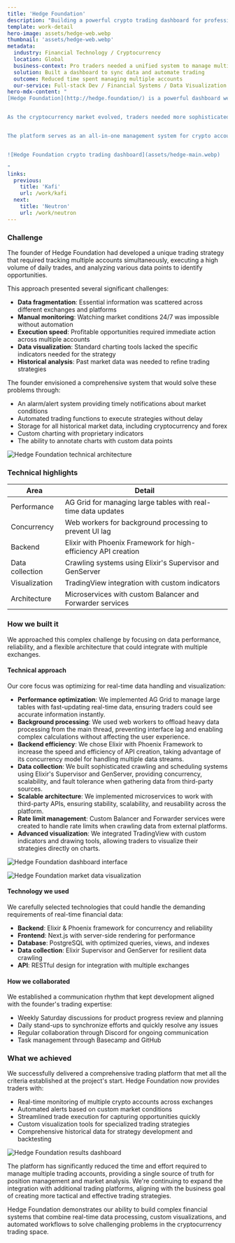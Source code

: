 ```yaml
---
title: 'Hedge Foundation'
description: "Building a powerful crypto trading dashboard for professionals"
template: work-detail
hero-image: assets/hedge-web.webp
thumbnail: 'assets/hedge-web.webp'
metadata:
  industry: Financial Technology / Cryptocurrency
  location: Global
  business-context: Pro traders needed a unified system to manage multiple exchange accounts
  solution: Built a dashboard to sync data and automate trading
  outcome: Reduced time spent managing multiple accounts
  our-service: Full-stack Dev / Financial Systems / Data Visualization
hero-mdx-content: "
[Hedge Foundation](http://hedge.foundation/) is a powerful dashboard we developed to help professional crypto traders manage multiple exchange accounts, track positions, monitor balances, calculate PnL (profit and loss), and execute bulk orders, all from a single interface.


As the cryptocurrency market evolved, traders needed more sophisticated tools to stay competitive. We partnered with an experienced quantitative trader to create a platform that automates many tedious tasks, synchronizes data across exchanges, and provides actionable insights through real-time market data visualization.


The platform serves as an all-in-one management system for crypto accounts, helping traders make faster, more informed decisions while minimizing the time spent switching between different tools and interfaces.


![Hedge Foundation crypto trading dashboard](assets/hedge-main.webp)

"
links:
  previous:
    title: 'Kafi'
    url: /work/kafi
  next:
    title: 'Neutron'
    url: /work/neutron
---
```


### Challenge

The founder of Hedge Foundation had developed a unique trading strategy that required tracking multiple accounts simultaneously, executing a high volume of daily trades, and analyzing various data points to identify opportunities.

This approach presented several significant challenges:

- **Data fragmentation**: Essential information was scattered across different exchanges and platforms
- **Manual monitoring**: Watching market conditions 24/7 was impossible without automation
- **Execution speed**: Profitable opportunities required immediate action across multiple accounts
- **Data visualization**: Standard charting tools lacked the specific indicators needed for the strategy
- **Historical analysis**: Past market data was needed to refine trading strategies

The founder envisioned a comprehensive system that would solve these problems through:

- An alarm/alert system providing timely notifications about market conditions
- Automated trading functions to execute strategies without delay
- Storage for all historical market data, including cryptocurrency and forex
- Custom charting with proprietary indicators
- The ability to annotate charts with custom data points

![Hedge Foundation technical architecture](assets/hedge-tech.webp)

### Technical highlights

| Area            | Detail                                                         |
| --------------- | -------------------------------------------------------------- |
| Performance     | AG Grid for managing large tables with real-time data updates  |
| Concurrency     | Web workers for background processing to prevent UI lag        |
| Backend         | Elixir with Phoenix Framework for high-efficiency API creation |
| Data collection | Crawling systems using Elixir's Supervisor and GenServer       |
| Visualization   | TradingView integration with custom indicators                 |
| Architecture    | Microservices with custom Balancer and Forwarder services      |

### How we built it

We approached this complex challenge by focusing on data performance, reliability, and a flexible architecture that could integrate with multiple exchanges.

#### Technical approach

Our core focus was optimizing for real-time data handling and visualization:

- **Performance optimization**: We implemented AG Grid to manage large tables with fast-updating real-time data, ensuring traders could see accurate information instantly.
- **Background processing**: We used web workers to offload heavy data processing from the main thread, preventing interface lag and enabling complex calculations without affecting the user experience.
- **Backend efficiency**: We chose Elixir with Phoenix Framework to increase the speed and efficiency of API creation, taking advantage of its concurrency model for handling multiple data streams.
- **Data collection**: We built sophisticated crawling and scheduling systems using Elixir's Supervisor and GenServer, providing concurrency, scalability, and fault tolerance when gathering data from third-party sources.
- **Scalable architecture**: We implemented microservices to work with third-party APIs, ensuring stability, scalability, and reusability across the platform.
- **Rate limit management**: Custom Balancer and Forwarder services were created to handle rate limits when crawling data from external platforms.
- **Advanced visualization**: We integrated TradingView with custom indicators and drawing tools, allowing traders to visualize their strategies directly on charts.

![Hedge Foundation dashboard interface](assets/hedge-dashboard.webp)

![Hedge Foundation market data visualization](assets/hedge-market.webp)

#### Technology we used

We carefully selected technologies that could handle the demanding requirements of real-time financial data:

- **Backend**: Elixir & Phoenix framework for concurrency and reliability
- **Frontend**: Next.js with server-side rendering for performance
- **Database**: PostgreSQL with optimized queries, views, and indexes
- **Data collection**: Elixir Supervisor and GenServer for resilient data crawling
- **API**: RESTful design for integration with multiple exchanges

#### How we collaborated

We established a communication rhythm that kept development aligned with the founder's trading expertise:

- Weekly Saturday discussions for product progress review and planning
- Daily stand-ups to synchronize efforts and quickly resolve any issues
- Regular collaboration through Discord for ongoing communication
- Task management through Basecamp and GitHub

### What we achieved

We successfully delivered a comprehensive trading platform that met all the criteria established at the project's start. Hedge Foundation now provides traders with:

- Real-time monitoring of multiple crypto accounts across exchanges
- Automated alerts based on custom market conditions
- Streamlined trade execution for capturing opportunities quickly
- Custom visualization tools for specialized trading strategies
- Comprehensive historical data for strategy development and backtesting

![Hedge Foundation results dashboard](assets/hedge-result.webp)

The platform has significantly reduced the time and effort required to manage multiple trading accounts, providing a single source of truth for position management and market analysis. We're continuing to expand the integration with additional trading platforms, aligning with the business goal of creating more tactical and effective trading strategies.

Hedge Foundation demonstrates our ability to build complex financial systems that combine real-time data processing, custom visualizations, and automated workflows to solve challenging problems in the cryptocurrency trading space.
